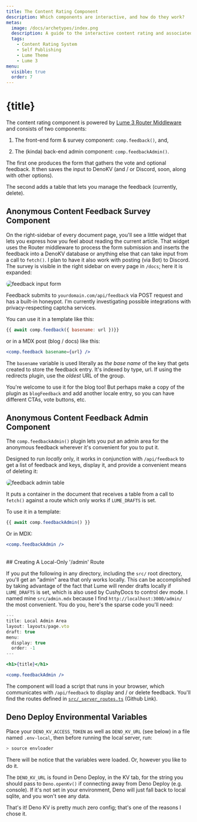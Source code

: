 ```yaml
---
title: The Content Rating Component
description: Which components are interactive, and how do they work?
metas:
  image: /docs/archetypes/index.png
  description: A guide to the interactive content rating and associated admin plugin included with Cushy Text.
  tags:
    - Content Rating System
    - Self Publishing
    - Lume Theme
    - Lume 3 
menu:
  visible: true
  order: 7
---
```


# {title}

The content rating component is powered by [Lume 3 Router Middleware](/docs/middleware/) 
and consists of two components:

 1. The front-end form & survey component: `comp.feedback()`, and, 
 
 2. The (kinda) back-end admin component: `comp.feedbackAdmin()`. 

The first one produces the form that gathers the vote and optional 
feedback. It then saves the input to DenoKV (and / or Discord, soon,
along with other options).

The second adds a table that lets you manage the feedback (currently, 
delete).

## Anonymous Content Feedback Survey Component

On the right-sidebar of every document page, you'll see a little widget
that lets you express how you feel about reading the current article. That 
widget uses the Router middleware to process the form submission and inserts 
the feedback into a DenoKV database or anything else that can take input from 
a call to `fetch()`. I plan to have it also work with posting (via Bot) to 
Discord. The survey is visible in the right sidebar on every page in `/docs`;
here it is expanded:

<img 
  src="/uploads/content/feedback-input.png" 
  alt="feedback input form" 
  title="Expanded view of the feedback form" 
  style="border-radius: 1em"
  />

Feedback submits to `yourdomain.com/api/feedback` via POST request and has a 
built-in honeypot. I'm currently investigating possible integrations
with privacy-respecting captcha services.

You can use it in a template like this:

```js
{{ await comp.feedback({ basename: url })}}
```
or in a MDX post (blog / docs) like this:

```jsx
<comp.feedback basename={url} />
```

The `basename` variable is used literally as _the base name_ of the key
that gets created to store the feedback entry. It's indexed by type, 
url. If using the redirects plugin, use the _oldest_ URL of the
group.

You're welcome to use it for the blog too! But perhaps make a copy of 
the plugin as `blogFeedback` and add another locale entry, so you can
have different CTAs, vote buttons, etc. 

## Anonymous Content Feedback Admin Component

The `comp.feedbackAdmin()` plugin lets you put an admin area for the 
anonymous feedback wherever it's convenient for you to put it. 

Designed to run _locally_ only, it works in conjunction with `/api/feedback` 
to get a list of feedback and keys, display it, and provide a convenient means
of deleting it:

<img 
  src="/uploads/content/feedback-admin.png" 
  alt="feedback admin table" 
  title="Bare bones, but sufficient."
  style="border-radius: 1em;" 
  />

It puts a container in the document that receives a table from a 
call to `fetch()` against a route which only works if `LUME_DRAFTS`
is set.

To use it in a template:

```js
{{ await comp.feedbackAdmin() }}
```

Or in MDX:

```jsx
<comp.feedbackAdmin />
```

<br />
## Creating A Local-Only '/admin' Route

If you put the following in any directory, including the `src/` root directory,
you'll get an "admin" area that only works locally. This can be accomplished by
taking advantage of the fact that Lume will render drafts locally if `LUME_DRAFTS`
is set, which is also used by CushyDocs to control dev mode. I named mine `src/admin.mdx`
because I find `http://localhost:3000/admin/` the most convenient. You do you, here's
the sparse code you'll need:

```jsx
---
title: Local Admin Area
layout: layouts/page.vto
draft: true
menu:
  display: true
  order: -1
---

<h1>{title}</h1>

<comp.feedbackAdmin />
```

The component will load a script that runs in your browser, which communicates with 
`/api/feedback` to display and / or delete feedback. You'll find the routes defined
in [`src/_server_routes.ts`](https://github.com/timthepost/cushytext/blob/main/src/_server_routes.ts)
(Github Link).

## Deno Deploy Environmental Variables

Place your `DENO_KV_ACCESS_TOKEN` as well as `DENO_KV_URL` (see below) in a file named 
`.env-local`, then before running the local server, run:

```bash
> source envloader
```

There will be notice that the variables were loaded. Or, however you like to do it.

The `DENO_KV_URL` is found in Deno Deploy, in the KV tab, for the string you should
pass to `Deno.openKv()` if connecting away from Deno Deploy (e.g. console). If it's 
not set in your environment, Deno will just fall back to local sqlite, and you won't
see any data. 

That's it! Deno KV is pretty much zero config; that's one of the reasons I chose it.
